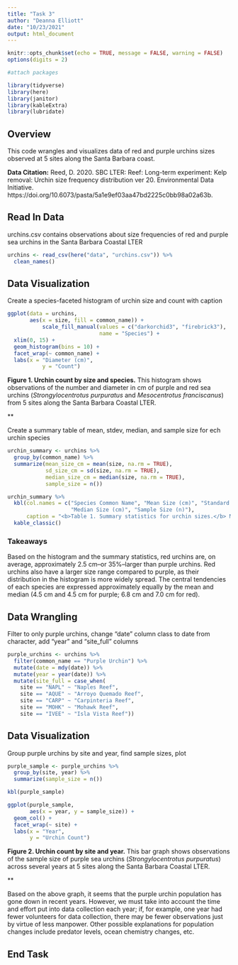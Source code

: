 ```yaml
---
title: "Task 3"
author: "Deanna Elliott"
date: "10/23/2021"
output: html_document
---
```


```r
knitr::opts_chunk$set(echo = TRUE, message = FALSE, warning = FALSE)
options(digits = 2)

#attach packages

library(tidyverse)
library(here)
library(janitor)
library(kableExtra)
library(lubridate)
```

## Overview ##

This code wrangles and visualizes data of red and purple urchins sizes observed at 5 sites along the Santa Barbara coast.

**Data Citation:** Reed, D. 2020. SBC LTER: Reef: Long-term experiment: Kelp removal: Urchin size frequency distribution ver 20. Environmental Data Initiative. https://doi.org/10.6073/pasta/5a1e9ef03aa47bd2225c0bb98a02a63b. 

## Read In Data ##

urchins.csv contains observations about size frequencies of red and purple sea urchins in the Santa Barbara Coastal LTER

```r

urchins <- read_csv(here("data", "urchins.csv")) %>% 
  clean_names()
```

## Data Visualization ##

Create a species-faceted histogram of urchin size and count with caption

```r

ggplot(data = urchins,
       aes(x = size, fill = common_name)) +
           scale_fill_manual(values = c("darkorchid3", "firebrick3"),
                             name = "Species") +
  xlim(0, 15) +
  geom_histogram(bins = 10) +
  facet_wrap(~ common_name) +
  labs(x = "Diameter (cm)",
           y = "Count")
```

**Figure 1. Urchin count by size and species.** This histogram shows observations of the number and diameter in cm of purple and red sea urchins (*Strongylocentrotus purpuratus* and *Mesocentrotus franciscanus*) from 5 sites along the Santa Barbara Coastal LTER.

**

Create a summary table of mean, stdev, median, and sample size for ech urchin species

```r

urchin_summary <- urchins %>% 
  group_by(common_name) %>% 
  summarize(mean_size_cm = mean(size, na.rm = TRUE), 
            sd_size_cm = sd(size, na.rm = TRUE),
            median_size_cm = median(size, na.rm = TRUE),
            sample_size = n())

urchin_summary %>% 
  kbl(col.names = c("Species Common Name", "Mean Size (cm)", "Standard Deviation (cm)",
                    "Median Size (cm)", "Sample Size (n)"),
      caption = "<b>Table 1. Summary statistics for urchin sizes.</b> Mean, standard deviation, and median in cm with sample sizes of purple and red sea  urchins (<i>Strongylocentrotus purpuratus</i> and <i>Mesocentrotus franciscanus</i>) observed at Santa Barbara Coastal LTER.") %>% 
  kable_classic()
```

### Takeaways ###

Based on the histogram and the summary statistics, red urchins are, on average, approximately 2.5 cm--or 35%--larger than purple urchins. Red urchins also have a larger size range compared to purple, as their distribution in the histogram is more widely spread. The central tendencies of each species are expressed approximately equally by the mean and median (4.5 cm and 4.5 cm for purple; 6.8 cm and 7.0 cm for red).

## Data Wrangling ##

Filter to only purple urchins, change "date" column class to date from character, add "year" and "site_full" columns

```r

purple_urchins <- urchins %>% 
  filter(common_name == "Purple Urchin") %>% 
  mutate(date = mdy(date)) %>% 
  mutate(year = year(date)) %>% 
  mutate(site_full = case_when(
    site == "NAPL" ~ "Naples Reef",
    site == "AQUE" ~ "Arroyo Quemado Reef",
    site == "CARP" ~ "Carpinteria Reef",
    site == "MOHK" ~ "Mohawk Reef",
    site == "IVEE" ~ "Isla Vista Reef"))
```

## Data Visualization ##

Group purple urchins by site and year, find sample sizes, plot 

```r

purple_sample <- purple_urchins %>% 
  group_by(site, year) %>% 
  summarize(sample_size = n())

kbl(purple_sample)
```

```r

ggplot(purple_sample,
       aes(x = year, y = sample_size)) +
  geom_col() +
  facet_wrap(~ site) +
  labs(x = "Year",
       y = "Urchin Count")
```

**Figure 2. Urchin count by site and year.** This bar graph shows observations of the sample size of purple sea urchins (*Strongylocentrotus purpuratus*) across several years at 5 sites along the Santa Barbara Coastal LTER.

**

Based on the above graph, it seems that the purple urchin population has gone down in recent years. However, we must take into account the time and effort put into data collection each year; if, for example, one year had fewer volunteers for data collection, there may be fewer observations just by virtue of less manpower. Other possible explanations for population changes include predator levels, ocean chemistry changes, etc.

## End Task ##


